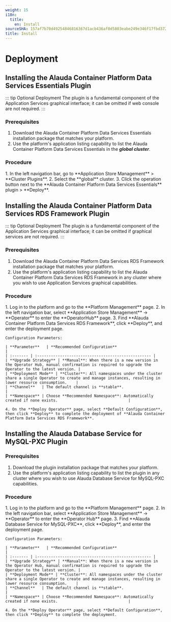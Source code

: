 ```yaml
---
weight: 15
i18n:
  title:
    en: Install
sourceSHA: 157af7b70d49254846816367d1acb436af0d5803eabe249e346f17fbd372a842
title: Install
---
```


# Deployment

## Installing the Alauda Container Platform Data Services Essentials Plugin

::: tip Optional Deployment
The plugin is a fundamental component of the Application Services graphical interface; it can be omitted if web console are not required.
:::

### Prerequisites

1. Download the Alauda Container Platform Data Services Essentials installation package that matches your platform.
2. Use the platform's application listing capability to list the Alauda Container Platform Data Services Essentials in the ***global cluster***.

### Procedure

<Tabs>
  <Tab label="Web Console">
    1. In the left navigation bar, go to **Application Store Management** > **Cluster Plugins**.
    2. Select the **global** cluster.
    3. Click the operation button next to the **Alauda Container Platform Data Services Essentials** plugin > **Deploy**.
  </Tab>
</Tabs>

## Installing the Alauda Container Platform Data Services RDS Framework Plugin

::: tip Optional Deployment
The plugin is a fundamental component of the Application Services graphical interface; it can be omitted if graphical services are not required.
:::

### Prerequisites

1. Download the Alauda Container Platform Data Services RDS Framework installation package that matches your platform.
2. Use the platform's application listing capability to list the Alauda Container Platform Data Services RDS Framework in any cluster where you wish to use Application Services graphical capabilities.

### Procedure

<Tabs>
  <Tab label="Web Console">
    1. Log in to the platform and go to the **Platform Management** page.
    2. In the left navigation bar, select **Application Store Management** -> **Operator** to enter the **OperatorHub** page.
    3. Find **Alauda Container Platform Data Services RDS Framework**, click **Deploy**, and enter the deployment page.

    Configuration Parameters:

    | **Parameter**   | **Recommended Configuration**                                            |
    | :------- | :-------------------------------------------------- |
    | **Upgrade Strategy** | **Manual**: When there is a new version in the Operator Hub, manual confirmation is required to upgrade the Operator to the latest version. |
    | **Deployment Mode** | **Cluster**: All namespaces under the cluster share a single Operator to create and manage instances, resulting in lower resource consumption.    |
    | **Channel**   | The default channel is **stable**.                           |
    | **Namespace** | Choose **Recommended Namespace**: Automatically created if none exists.                               |

    4. On the **Deploy Operator** page, select **Default Configuration**, then click **Deploy** to complete the deployment of **Alauda Container Platform Data Services RDS Framework**.
  </Tab>
</Tabs>

## Installing the Alauda Database Service for MySQL-PXC Plugin

### Prerequisites

1. Download the plugin installation package that matches your platform.
2. Use the platform's application listing capability to list the plugin in any cluster where you wish to use Alauda Database Service for MySQL-PXC capabilities.

### Procedure

<Tabs>
  <Tab label="Web Console">
    1. Log in to the platform and go to the **Platform Management** page.
    2. In the left navigation bar, select **Application Store Management** -> **Operator** to enter the **Operator Hub** page.
    3. Find **Alauda Database Service for MySQL-PXC**, click **Deploy**, and enter the deployment page.

    Configuration Parameters:

    | **Parameter**   | **Recommended Configuration**                                            |
    | :------- | :-------------------------------------------------- |
    | **Upgrade Strategy** | **Manual**: When there is a new version in the Operator Hub, manual confirmation is required to upgrade the Operator to the latest version. |
    | **Deployment Mode** | **Cluster**: All namespaces under the cluster share a single Operator to create and manage instances, resulting in lower resource consumption.    |
    | **Channel**   | The default channel is **stable**.                           |
    | **Namespace** | Choose **Recommended Namespace**: Automatically created if none exists.                               |

    4. On the **Deploy Operator** page, select **Default Configuration**, then click **Deploy** to complete the deployment.
  </Tab>
</Tabs>
